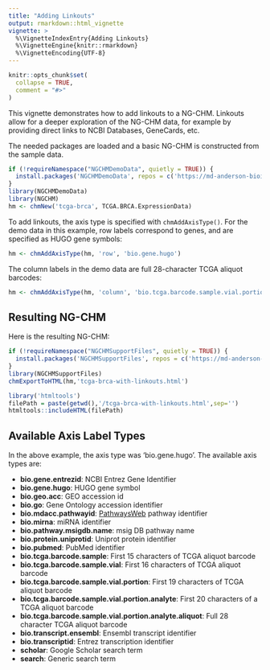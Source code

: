 ```yaml
---
title: "Adding Linkouts"
output: rmarkdown::html_vignette
vignette: >
  %\VignetteIndexEntry{Adding Linkouts}
  %\VignetteEngine{knitr::rmarkdown}
  %\VignetteEncoding{UTF-8}
---
```


```r
knitr::opts_chunk$set(
  collapse = TRUE,
  comment = "#>"
)
```

This vignette demonstrates how to add linkouts to a NG-CHM. 
Linkouts allow for a deeper exploration of the NG-CHM data, for example by providing direct 
links to NCBI Databases, GeneCards, etc.

The needed packages are loaded and a basic NG-CHM is constructed from the sample data.

```r
if (!requireNamespace("NGCHMDemoData", quietly = TRUE)) {
  install.packages('NGCHMDemoData', repos = c('https://md-anderson-bioinformatics.r-universe.dev', 'https://cloud.r-project.org'))
}
library(NGCHMDemoData)
library(NGCHM)
hm <- chmNew('tcga-brca', TCGA.BRCA.ExpressionData)
```

To add linkouts, the axis type is specified with `chmAddAxisType()`. For the demo data in this example, 
row labels correspond to genes, and are specified as HUGO gene symbols:

```r
hm <- chmAddAxisType(hm, 'row', 'bio.gene.hugo')
```

The column labels in the demo data are full 28-character TCGA aliquot barcodes:

```r
hm <- chmAddAxisType(hm, 'column', 'bio.tcga.barcode.sample.vial.portion.analyte.aliquot')
```

## Resulting NG-CHM

Here is the resulting NG-CHM:

```r
if (!requireNamespace("NGCHMSupportFiles", quietly = TRUE)) {
  install.packages('NGCHMSupportFiles', repos = c('https://md-anderson-bioinformatics.r-universe.dev', 'https://cloud.r-project.org'))
}
library(NGCHMSupportFiles)
chmExportToHTML(hm,'tcga-brca-with-linkouts.html')
```

```r
library('htmltools')
filePath = paste(getwd(),'/tcga-brca-with-linkouts.html',sep='')
htmltools::includeHTML(filePath)
```

## Available Axis Label Types

In the above example, the axis type was 'bio.gene.hugo'. The available axis types are:

- **bio.gene.entrezid**: NCBI Entrez Gene Identifier
- **bio.gene.hugo**: HUGO gene symbol
- **bio.geo.acc**: GEO accession id
- **bio.go**: Gene Ontology accession identifier
- **bio.mdacc.pathwayid**: [PathwaysWeb](https://bioinformatics.mdanderson.org/public-software/pathwaysweb/) pathway identifier
- **bio.mirna**: miRNA identifier
- **bio.pathway.msigdb.name**: msig DB pathway name
- **bio.protein.uniprotid**: Uniprot protein identifier
- **bio.pubmed**: PubMed identifier
- **bio.tcga.barcode.sample**: First 15 characters of TCGA aliquot barcode
- **bio.tcga.barcode.sample.vial**: First 16 characters of TCGA aliquot barcode
- **bio.tcga.barcode.sample.vial.portion**: First 19 characters of TCGA aliquot barcode
- **bio.tcga.barcode.sample.vial.portion.analyte**: First 20 characters of a TCGA aliquot barcode
- **bio.tcga.barcode.sample.vial.portion.analyte.aliquot**: Full 28 character TCGA aliquot barcode
- **bio.transcript.ensembl**: Ensembl transcript identifier
- **bio.transcriptid**: Entrez transcription identifier
- **scholar**: Google Scholar search term
- **search**: Generic search term

